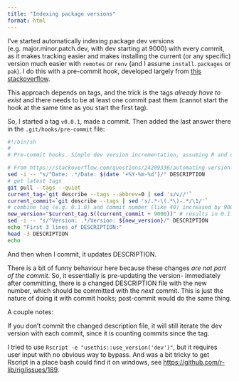 ```yaml
---
title: "Indexing package versions"
format: html
---
```


I've started automatically indexing package dev versions (e.g. major.minor.patch.dev, with dev starting at 9000) with every commit, as it makes tracking easier and makes installing the current (or any specific) version much easier with `remotes` or `renv` (and I assume `install.packages` or `pak`). I do this with a pre-commit hook, developed largely from [this stackoverflow](https://stackoverflow.com/questions/24209336/automating-version-increase-of-r-packages).

This approach depends on tags, and the trick is the tags *already have to exist* and there needs to be at least one commit past them (cannot start the hook at the same time as you start the first tag).

So, I started a tag `v0.0.1`, made a commit. Then added the last answer there in the `.git/hooks/pre-commit` file:

``` bash
#!/bin/sh
#
# Pre-commit hooks. Simple dev version incrementation, assuming R and usethis are installed

# From https://stackoverflow.com/questions/24209336/automating-version-increase-of-r-packages
sed -i -- "s/^Date: .*/Date: $(date '+%Y-%m-%d')/" DESCRIPTION
# get latest tags
git pull --tags --quiet
current_tag=`git describe --tags --abbrev=0 | sed 's/v//'`
current_commit=`git describe --tags | sed 's/.*-\(.*\)-.*/\1/'`
# combine tag (e.g. 0.1.0) and commit number (like 40) increased by 9000 to indicate beta version
new_version="$current_tag.$((current_commit + 9000))" # results in 0.1.0.9040
sed -i -- "s/^Version: .*/Version: ${new_version}/" DESCRIPTION
echo "First 3 lines of DESCRIPTION:"
head -3 DESCRIPTION
echo
```

And then when I commit, it updates DESCRIPTION.

There is a bit of funny behaviour here because these changes *are not part of the commit*. So, it essentially is pre-updating the version- immediately after committing, there is a changed DESCRIPTION file with the new number, which should be committed with the *next* commit. This is just the nature of doing it with commit hooks; post-commit would do the same thing.

A couple notes:

If you don't commit the changed description file, it will still iterate the dev version with each commit, since it is counting commits since the tag.

I tried to use `Rscript -e "usethis::use_version('dev')"`, but it requires user input with no obvious way to bypass. And was a bit tricky to get Rscript in a place bash could find it on windows, see <https://github.com/r-lib/rig/issues/189>.
